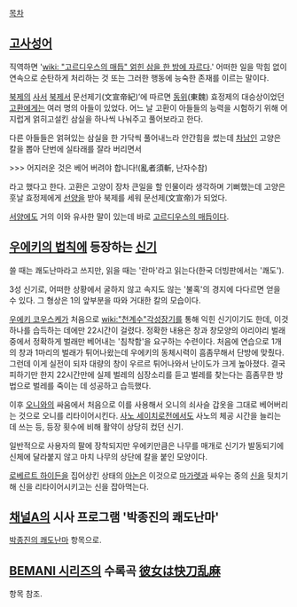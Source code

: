{{{+1 快刀亂麻}}}

[[목차]]

== [[고사성어]] ==
직역하면 '[[wiki: "고르디우스의 매듭" 얽힌 삼을 한 방에 자르다]].' 어떠한 일을 막힘 없이 연속으로 순탄하게 처리하는 것 또는 그러한 행동에 능숙한 존재를 이르는 말이다.

[[북제]]의 [[사서]] [[북제서]] 문선제기(文宣帝紀)’에 따르면 [[동위]](東魏) 효정제의 대승상이었던 [[고환]]에게는 여러 명의 아들이 있었다. 어느 날 고환이 아들들의 능력을 시험하기 위해 어지럽게 얽히고설킨 삼실을 하나씩 나눠주고 풀어보라고 한다.

다른 아들들은 얽혀있는 삼실을 한 가닥씩 풀어내느라 안간힘을 썼는데 [[차남]]인 고양은 칼을 뽑아 단번에 실타래를 잘라 버리면서 

>>> 어지러운 것은 베어 버려야 합니다!(亂者須斬, 난자수참)

라고 했다고 한다. 고환은 고양이 장차 큰일을 할 인물이라 생각하며 기뻐했는데 고양은 훗날 효정제에게 [[선양]]을 받아 북제를 세워 문선제(文宣帝)가 되었다. 

[[서양]]에도 거의 이와 유사한 말이 있는데 바로 [[고르디우스의 매듭]]이다.

== [[우에키의 법칙]]에 등장하는 [[신기]] ==
쓸 때는 쾌도난마라고 쓰지만, 읽을 때는 '란마'라고 읽는다(한국 더빙판에서는 '쾌도').

3성 신기로, 어떠한 상황에서 굴하지 않고 속지도 않는 '불혹'의 경지에 다다르면 얻을 수 있다. 그 형상은 1의 앞부분을 따와 거대한 칼의 모습이다.

[[우에키 코우스케]]가 처음으로 [[wiki:"천계수"각성장기]]를 통해 익힌 신기이기도 한데, 이것 하나를 습득하는 데에만 22시간이 걸렸다. 정확한 내용은 창과 창모양의 야리야리 벌래 중에서 정확하게 벌래만 베어내는 '침착함'을 요구하는 수련이다. 처음에 연습으로 1개의 창과 1마리의 벌래가 튀어나왔는데 우에키의 동체시력이 흠좀무해서 단방에 맞췄다. 그런데 이게 실전이 되자 대량의 창이 우르르 튀어나와서 난이도가 크게 높아졌다. 결국 피하기만 한지 22시간만에 실제 벌레의 심장소리를 듣고 벌레를 찾는다는 흠좀무한 방법으로 벌레를 죽이는 데 성공하고 습득했다.

이후 [[오니]]와의 싸움에서 처음으로 이를 사용해서 오니의 쇠사슬 갑옷을 그대로 베어버리는 것으로 오니를 리타이어시킨다. [[사노 세이치로]]전에서도 사노의 체공 시간을 늘리는 데 쓰는 등, 등장 횟수에 비해 활약이 상당히 컸던 신기.

일반적으로 사용자의 팔에 장착되지만 우에키만큼은 나무를 매개로 신기가 발동되기에 신체에 달라붙지 않고 마치 나무의 상단에 칼을 붙인 모양이다. 

[[로베르트 하이든]]을 집어상킨 상태의 [[아논]]은 이것으로 [[마가렛]]과 싸우는 중의 [[신]]을 뒷치기해 신을 리타이어시키고는 신을 잡아먹는다.

== [[채널A]]의 시사 프로그램 '박종진의 쾌도난마' ==
[[박종진의 쾌도난마]] 항목으로.

== [[BEMANI 시리즈]]의 수록곡 [[彼女は快刀乱麻]] ==
항목 참조.

